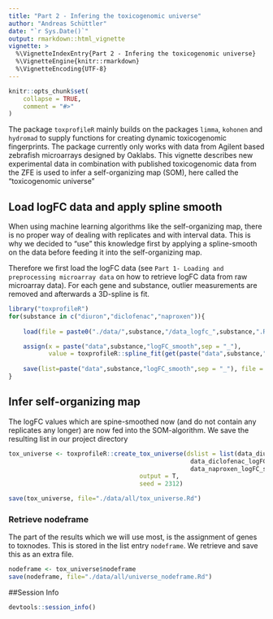 ```yaml
---
title: "Part 2 - Infering the toxicogenomic universe"
author: "Andreas Schüttler"
date: "`r Sys.Date()`"
output: rmarkdown::html_vignette
vignette: >
  %\VignetteIndexEntry{Part 2 - Infering the toxicogenomic universe}
  %\VignetteEngine{knitr::rmarkdown}
  %\VignetteEncoding{UTF-8}
---
```


```r
knitr::opts_chunk$set(
    collapse = TRUE,
    comment = "#>"
)
```

The package `toxprofileR` mainly builds on the packages `limma`, `kohonen` and `hydromad` to supply functions for creating dynamic toxicogenomic fingerprints. The package currently only works with data from Agilent based zebrafish microarrays designed by Oaklabs.
This vignette describes new experimental data in combination with published toxicogenomic data from the ZFE is used to infer a self-organizing map (SOM), here called the "toxicogenomic universe"

## Load logFC data and apply spline smooth

When using machine learning algorithms like the self-organizing map, there is no proper way of dealing with replicates and with interval data. This is why we decided to "use" this knowledge first by applying a spline-smooth on the data before feeding it into the self-organizing map.

Therefore we first load the logFC data (see `Part 1- Loading and preprocessing microarray data` on how to retrieve logFC data from raw microarray data). For each gene and substance, outlier measurements are removed and afterwards a 3D-spline is fit.

```r
library("toxprofileR")
for(substance in c("diuron","diclofenac","naproxen")){
    
    load(file = paste0("./data/",substance,"/data_logfc_",substance,".Rd"))

    assign(x = paste("data",substance,"logFC_smooth",sep = "_"),
           value = toxprofileR::spline_fit(get(paste("data",substance,"logFC",sep = "_"))))
    
    save(list=paste("data",substance,"logFC_smooth",sep = "_"), file = paste0("./data/",substance,"/data_logfc_smooth",substance,".Rd"))
}
```

## Infer self-organizing map

The logFC values which are spine-smoothed now (and do not contain any replicates any longer) are now fed into the SOM-algorithm. We save the resulting list in our project directory

```r

tox_universe <- toxprofileR::create_tox_universe(dslist = list(data_diuron_logFC_smooth,
                                                  data_diclofenac_logFC_smooth,
                                                  data_naproxen_logFC_smooth),
                                    output = T,
                                    seed = 2312)

save(tox_universe, file="./data/all/tox_universe.Rd")
```

### Retrieve nodeframe

The part of the results which we will use most, is the assignment of genes to toxnodes. This is stored in the list entry `nodeframe`. We retrieve and save this as an extra file.

```r
nodeframe <- tox_universe$nodeframe
save(nodeframe, file="./data/all/universe_nodeframe.Rd")
```

##Session Info
```r
devtools::session_info()
```
